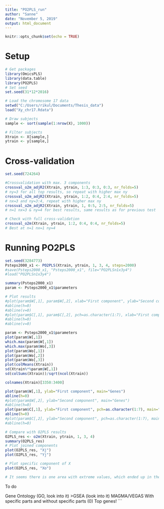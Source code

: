 ```yaml
---
title: "PO2PLS_run"
author: "Sanne"
date: "November 5, 2019"
output: html_document
---
```


```r
knitr::opts_chunk$set(echo = TRUE)
```

# Setup

```r
# Get packages
library(OmicsPLS)
library(data.table)
library(PO2PLS)
# Set seed
set.seed(31*12*2016)

# Load the chromosome 17 data
setwd("C:/Users/rikul/Documents/Thesis_data")
load("Xy_chr17.Rdata")

# Draw subjects
sample <- sort(sample(1:nrow(X), 1000))

# Filter subjects
Xtrain <- X[sample,]
ytrain <- y[sample,]
```



# Cross-validation


```r
set.seed(724264)

#Crossvalidation with max. 3 components
crossval_o2m_adjR2(Xtrain, ytrain, 1:3, 0:3, 0:3, nr_folds=5)
# ny=3 for all top results, so repeat with higher max ny
crossval_o2m_adjR2(Xtrain, ytrain, 1:2, 0:4, 2:4, nr_folds=5)
# nx=3 and ny=3:4, repeat with higher max ny
crossval_o2m_adjR2(Xtrain, ytrain, 1, 0:5, 2:5, nr_folds=5)
# n=1 nx=3 & ny=4 for best results, same results as for previous test

# Check with full cross-validation
crossval_o2m(Xtrain, ytrain, 1:2, 0:4, 0:4, nr_folds=5)
# Best at n=1 nx=1 ny=4
```


# Running PO2PLS

```r
set.seed(3284773)
Psteps2000_x1 <- PO2PLS(Xtrain, ytrain, 1, 3, 4, steps=2000)
#save(Psteps2000_x1, "Psteps2000_x1", file="PO2PLSn1x3y4")
#load("PO2PLSn1x3y4")
```


```r
summary(Psteps2000_x1)
param <- Psteps2000_x1$parameters
```

```r
# Plot results
#plot(param$W[,1], param$W[,2], xlab="First component", ylab="Second component")
#abline(h=0)
#abline(v=0)
#plot(param$C[,1], param$C[,2], pch=as.character(1:7), xlab="First component", ylab="Second component")
#abline(h=0)
#abline(v=0)

param <- Psteps2000_x1$parameters
plot(param$W[,1])
which.max(param$W[,1])
which.max(param$Wo[,3])
plot(param$Wo[,1])
plot(param$Wo[,2])
plot(param$Wo[,3])
plot(colMeans(Xtrain))
sd(Xtrain%*%param$W[,1])
sd(colSums(Xtrain))/sqrt(ncol(Xtrain))

colnames(Xtrain)[3350:3400]
```
```r
plot(param$W[,1], ylab="First component", main="Genes")
abline(h=0)
#plot(param$W[,2], ylab="Second component", main="Genes")
#abline(h=0)
plot(param$C[,1], ylab="First component", pch=as.character(1:7), main="Outcomes")
abline(h=0)
#plot(param$C[,2], ylab="Second component", pch=as.character(1:7), main="Outcomes")
#abline(h=0)
```

```r
# Compare with O2PLS results
O2PLS_res <- o2m(Xtrain, ytrain, 1, 3, 4)
summary(O2PLS_res)
# Plot joined components
plot(O2PLS_res, "Xj")
plot(O2PLS_res, "Yj")

# Plot specific component of X
plot(O2PLS_res, "Xo")

# It seems there is one area with extreme values, which ended up in the specific part in O2PLS and in the joined part in PO2PLS
```



To do

Gene Ontology (GO, look into it)
>GSEA (look into it) MAGMA/VEGAS
With specific parts and without specific parts (0)
Top genes!
```

